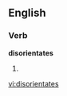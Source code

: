 
==English==

===Verb===
'''disorientates'''

# {{third-person singular of|[[disorientate]]}}

[[vi:disorientates]]